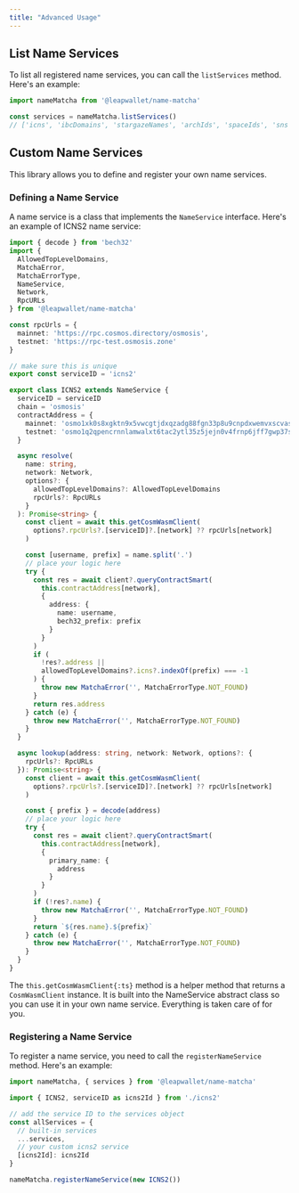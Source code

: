 ```yaml
---
title: "Advanced Usage"
---
```


## List Name Services

To list all registered name services, you can call the `listServices` method. Here's an example:

```ts filename="index.ts"
import nameMatcha from '@leapwallet/name-matcha'

const services = nameMatcha.listServices()
// ['icns', 'ibcDomains', 'stargazeNames', 'archIds', 'spaceIds', 'sns', 'ans']
```

## Custom Name Services

This library allows you to define and register your own name services.

### Defining a Name Service

A name service is a class that implements the `NameService` interface. Here's an example of ICNS2 name service:

```ts filename="icns2.ts"
import { decode } from 'bech32'
import {
  AllowedTopLevelDomains,
  MatchaError,
  MatchaErrorType,
  NameService,
  Network,
  RpcURLs
} from '@leapwallet/name-matcha'

const rpcUrls = {
  mainnet: 'https://rpc.cosmos.directory/osmosis',
  testnet: 'https://rpc-test.osmosis.zone'
}

// make sure this is unique
export const serviceID = 'icns2'

export class ICNS2 extends NameService {
  serviceID = serviceID
  chain = 'osmosis'
  contractAddress = {
    mainnet: 'osmo1xk0s8xgktn9x5vwcgtjdxqzadg88fgn33p8u9cnpdxwemvxscvast52cdd',
    testnet: 'osmo1q2qpencrnnlamwalxt6tac2ytl35z5jejn0v4frnp6jff7gwp37sjcnhu5'
  }

  async resolve(
    name: string,
    network: Network,
    options?: {
      allowedTopLevelDomains?: AllowedTopLevelDomains
      rpcUrls?: RpcURLs
    }
  ): Promise<string> {
    const client = await this.getCosmWasmClient(
      options?.rpcUrls?.[serviceID]?.[network] ?? rpcUrls[network]
    )

    const [username, prefix] = name.split('.')
    // place your logic here
    try {
      const res = await client?.queryContractSmart(
        this.contractAddress[network],
        {
          address: {
            name: username,
            bech32_prefix: prefix
          }
        }
      )
      if (
        !res?.address ||
        allowedTopLevelDomains?.icns?.indexOf(prefix) === -1
      ) {
        throw new MatchaError('', MatchaErrorType.NOT_FOUND)
      }
      return res.address
    } catch (e) {
      throw new MatchaError('', MatchaErrorType.NOT_FOUND)
    }
  }

  async lookup(address: string, network: Network, options?: {
    rpcUrls?: RpcURLs
  }): Promise<string> {
    const client = await this.getCosmWasmClient(
      options?.rpcUrls?.[serviceID]?.[network] ?? rpcUrls[network]
    )

    const { prefix } = decode(address)
    // place your logic here
    try {
      const res = await client?.queryContractSmart(
        this.contractAddress[network],
        {
          primary_name: {
            address
          }
        }
      )
      if (!res?.name) {
        throw new MatchaError('', MatchaErrorType.NOT_FOUND)
      }
      return `${res.name}.${prefix}`
    } catch (e) {
      throw new MatchaError('', MatchaErrorType.NOT_FOUND)
    }
  }
}
```

The `this.getCosmWasmClient{:ts}` method is a helper method that returns a `CosmWasmClient` instance. It is built into the NameService abstract class so you can use it in your own name service. Everything is taken care of for you.

### Registering a Name Service

To register a name service, you need to call the `registerNameService` method. Here's an example:

```ts filename="index.ts"
import nameMatcha, { services } from '@leapwallet/name-matcha'

import { ICNS2, serviceID as icns2Id } from './icns2'

// add the service ID to the services object
const allServices = {
  // built-in services
  ...services,
  // your custom icns2 service
  [icns2Id]: icns2Id
}

nameMatcha.registerNameService(new ICNS2())
```
